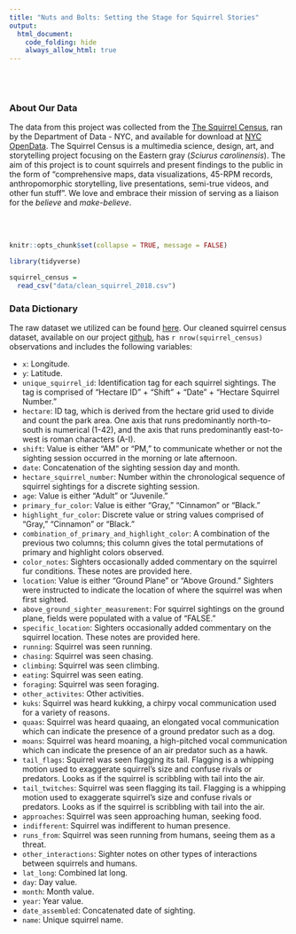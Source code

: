 ```yaml
---
title: "Nuts and Bolts: Setting the Stage for Squirrel Stories"
output: 
  html_document:
    code_folding: hide
    always_allow_html: true
---
```

<br><br>

### About Our Data

The data from this project was collected from the [The Squirrel Census](https://www.thesquirrelcensus.com/), ran by the Department of Data - NYC, and available for download at [NYC OpenData](https://data.cityofnewyork.us/Environment/2018-Central-Park-Squirrel-Census-Squirrel-Data/vfnx-vebw). The Squirrel Census is a multimedia science, design, art, and storytelling project focusing on the Eastern gray (*Sciurus carolinensis*). The aim of this project is to count squirrels and present findings to the public in the form of "comprehensive maps, data visualizations, 45-RPM records, anthropomorphic storytelling, live presentations, semi-true videos, and other fun stuff". We love and embrace their mission of serving as a liaison for the *believe* and *make-believe*.

<br><br>

```r
knitr::opts_chunk$set(collapse = TRUE, message = FALSE)

library(tidyverse)
```

```r
squirrel_census = 
  read_csv("data/clean_squirrel_2018.csv")
```


### Data Dictionary

The raw dataset we utilized can be found  [here](https://github.com/rfordatascience/tidytuesday/tree/master/data/2019/2019-10-29). Our cleaned squirrel census dataset, available on our project [github](https://github.com/fish-carolyn/p8105_squirrel_final.git), has `r nrow(squirrel_census)` observations and includes the following variables:

* `x`: Longitude.
* `y`: Latitude.
* `unique_squirrel_id`: Identification tag for each squirrel sightings. The tag is comprised of "Hectare ID" + "Shift" + "Date" + "Hectare Squirrel Number."
* `hectare`: ID tag, which is derived from the hectare grid used to divide and count the park area. One axis that runs predominantly north-to-south is numerical (1-42), and the axis that runs predominantly east-to-west is roman characters (A-I).
* `shift`: Value is either "AM" or "PM," to communicate whether or not the sighting session occurred in the morning or late afternoon.
* `date`: Concatenation of the sighting session day and month.
* `hectare_squirrel_number`: Number within the chronological sequence of squirrel sightings for a discrete sighting session.
* `age`: Value is either "Adult" or "Juvenile."
* `primary_fur_color`: Value is either "Gray," "Cinnamon" or "Black."
* `highlight_fur_color`: Discrete value or string values comprised of "Gray," "Cinnamon" or "Black."
* `combination_of_primary_and_highlight_color`: A combination of the previous two columns; this column gives the total permutations of primary and highlight colors observed.
* `color_notes`: Sighters occasionally added commentary on the squirrel fur conditions. These notes are provided here.
* `location`: Value is either "Ground Plane" or "Above Ground." Sighters were instructed to indicate the location of where the squirrel was when first sighted.
* `above_ground_sighter_measurement`: For squirrel sightings on the ground plane, fields were populated with a value of "FALSE."
* `specific_location`: Sighters occasionally added commentary on the squirrel location. These notes are provided here.
* `running`: Squirrel was seen running.
* `chasing`: Squirrel was seen chasing. 
* `climbing`: Squirrel was seen climbing.
* `eating`: Squirrel was seen eating.
* `foraging`: Squirrel was seen foraging.
* `other_activites`: Other activities.
* `kuks`: Squirrel was heard kukking, a chirpy vocal communication used for a variety of reasons.
* `quaas`: Squirrel was heard quaaing, an elongated vocal communication which can indicate the presence of a ground predator such as a dog.
* `moans`: Squirrel was heard moaning, a high-pitched vocal communication which can indicate the presence of an air predator such as a hawk.
* `tail_flags`:	Squirrel was seen flagging its tail. Flagging is a whipping motion used to exaggerate squirrel's size and confuse rivals or predators. Looks as if the squirrel is scribbling with tail into the air.
* `tail_twitches`:	Squirrel was seen flagging its tail. Flagging is a whipping motion used to exaggerate squirrel's size and confuse rivals or predators. Looks as if the squirrel is scribbling with tail into the air.
* `approaches`:	Squirrel was seen approaching human, seeking food.
* `indifferent`: Squirrel was indifferent to human presence.
* `runs_from`: Squirrel was seen running from humans, seeing them as a threat.
* `other_interactions`:	Sighter notes on other types of interactions between squirrels and humans.
* `lat_long`: Combined lat long.
* `day`: Day value.
* `month`: Month value.
* `year`: Year value.
* `date_assembled`: Concatenated date of sighting.
* `name`: Unique squirrel name. 
